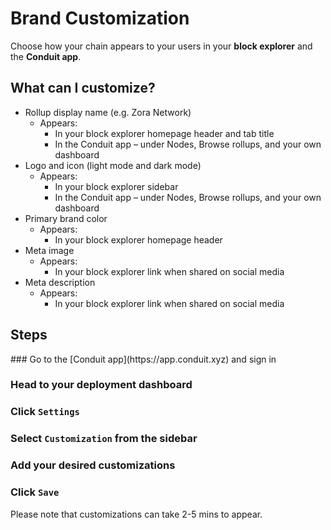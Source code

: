 

# Brand Customization

Choose how your chain appears to your users in your **block explorer** and the **Conduit app**.

## What can I customize?

- Rollup display name (e.g. Zora Network)
    - Appears:
        - In your block explorer homepage header and tab title
        - In the Conduit app – under Nodes, Browse rollups, and your own dashboard
- Logo and icon (light mode and dark mode)
    - Appears:
        - In your block explorer sidebar
        - In the Conduit app – under Nodes, Browse rollups, and your own dashboard
- Primary brand color
    - Appears:
        - In your block explorer homepage header
- Meta image
    - Appears:
        - In your block explorer link when shared on social media
- Meta description
    - Appears:
        - In your block explorer link when shared on social media

## Steps
 
<Steps>
### Go to the [Conduit app](https://app.conduit.xyz) and sign in
 
### Head to your deployment dashboard

### Click `Settings`

### Select `Customization` from the sidebar

### Add your desired customizations

### Click `Save`

</Steps>

<Callout type="info" emoji="ℹ️">
Please note that customizations can take 2-5 mins to appear.
</Callout>
